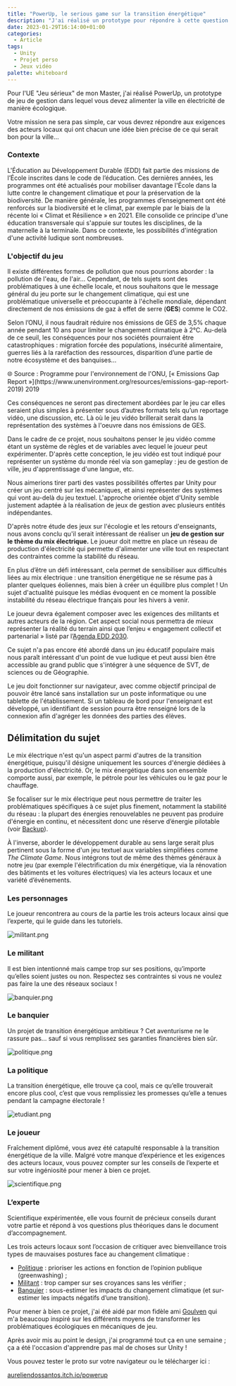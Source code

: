 ```yaml
---
title: "PowerUp, le serious game sur la transition énergétique"
description: "J'ai réalisé un prototype pour répondre à cette question qui me taraudait : que donnerait un jeu de gestion pour apprendre aux jeunes les problématiques d'une transition écologique ?"
date: 2023-01-29T16:14:00+01:00
categories:
  - Article
tags:
  - Unity
  - Projet perso
  - Jeux vidéo
palette: whiteboard
---
```


Pour l'UE "Jeu sérieux" de mon Master, j'ai réalisé PowerUp, un prototype de jeu de gestion dans lequel vous devez alimenter la ville en électricité de manière écologique.

Votre mission ne sera pas simple, car vous devrez répondre aux exigences des acteurs locaux qui ont chacun une idée bien précise de ce qui serait bon pour la ville...

### Contexte

L'Éducation au Développement Durable (EDD) fait partie des missions de l’École inscrites dans le code de l’éducation. Ces dernières années, les programmes ont été actualisés pour mobiliser davantage l'École dans la lutte contre le changement climatique et pour la préservation de la biodiversité.
De manière générale, les programmes d’enseignement ont été renforcés sur la biodiversité et le climat, par exemple par le biais de la récente loi « Climat et Résilience » en 2021. Elle consolide ce principe d'une éducation transversale qui s'appuie sur toutes les disciplines, de la maternelle à la terminale. Dans ce contexte, les possibilités d'intégration d'une activité ludique sont nombreuses.

### L'objectif du jeu

Il existe différentes formes de pollution que nous pourrions aborder : la pollution de l'eau, de l'air... Cependant, de tels sujets sont des problématiques à une échelle locale, et nous souhaitons que le message général du jeu porte sur le changement climatique, qui est une problématique universelle et préoccupante à l'échelle mondiale, dépendant directement de nos émissions de gaz à effet de serre (**GES**) comme le CO2.

Selon l’ONU, il nous faudrait réduire nos émissions de GES de 3,5% chaque année pendant 10 ans pour limiter le changement climatique à 2°C. Au-delà de ce seuil, les conséquences pour nos sociétés pourraient être catastrophiques : migration forcée des populations, insécurité alimentaire, guerres liés à la raréfaction des ressources, disparition d’une partie de notre écosystème et des banquises...

<aside>
🌐 Source : Programme pour l'environnement de l'ONU, [« Emissions Gap Report »](https://www.unenvironment.org/resources/emissions-gap-report-2019) 2019

</aside>

Ces conséquences ne seront pas directement abordées par le jeu car elles seraient plus simples à présenter sous d’autres formats tels qu’un reportage vidéo, une discussion, etc. Là où le jeu vidéo brillerait serait dans la représentation des systèmes à l'oeuvre dans nos émissions de GES.

Dans le cadre de ce projet, nous souhaitons penser le jeu vidéo comme étant un système de règles et de variables avec lequel le joueur peut expérimenter. D'après cette conception, le jeu vidéo est tout indiqué pour représenter un système du monde réel via son gameplay : jeu de gestion de ville, jeu d'apprentissage d'une langue, etc.

Nous aimerions tirer parti des vastes possibilités offertes par Unity pour créer un jeu centré sur les mécaniques, et ainsi représenter des systèmes qui vont au-delà du jeu textuel. L'approche orientée objet d'Unity semble justement adaptée à la réalisation de jeux de gestion avec plusieurs entités indépendantes.

D'après notre étude des jeux sur l'écologie et les retours d'enseignants, nous avons conclu qu'il serait intéressant de réaliser un **jeu de gestion sur le thème du mix électrique.** Le joueur doit mettre en place un réseau de production d'électricité qui permette d'alimenter une ville tout en respectant des contraintes comme la stabilité du réseau.

En plus d’être un défi intéressant, cela permet de sensibiliser aux difficultés liées au mix électrique : une transition énergétique ne se résume pas à planter quelques éoliennes, mais bien à créer un équilibre plus complet ! Un sujet d'actualité puisque les médias évoquent en ce moment la possible instabilité du réseau électrique français pour les hivers à venir.

Le joueur devra également composer avec les exigences des militants et autres acteurs de la région. Cet aspect social nous permettra de mieux représenter la réalité du terrain ainsi que l’enjeu « engagement collectif et partenarial » listé par l’[Agenda EDD 2030](https://www.education.gouv.fr/bo/20/Hebdo36/MENE2025449C.htm).

Ce sujet n'a pas encore été abordé dans un jeu éducatif populaire mais nous paraît intéressant d'un point de vue ludique et peut aussi bien être accessible au grand public que s'intégrer à une séquence de SVT, de sciences ou de Géographie.

Le jeu doit fonctionner sur navigateur, avec comme objectif principal de pouvoir être lancé sans installation sur un poste informatique ou une tablette de l'établissement. Si un tableau de bord pour l'enseignant est développé, un identifiant de session pourra être renseigné lors de la connexion afin d'agréger les données des parties des élèves.

## Délimitation du sujet

Le mix électrique n'est qu'un aspect parmi d'autres de la transition énergétique, puisqu'il désigne uniquement les sources d'énergie dédiées à la production d'électricité. Or, le mix énergétique dans son ensemble comporte aussi, par exemple, le pétrole pour les véhicules ou le gaz pour le chauffage.

Se focaliser sur le mix électrique peut nous permettre de traiter les problématiques spécifiques à ce sujet plus finement, notamment la stabilité du réseau : la plupart des énergies renouvelables ne peuvent pas produire d'énergie en continu, et nécessitent donc une réserve d’énergie pilotable (voir [Backup](https://www.notion.so/Backup-c6fbde53db4344bd86819dcdd2b9ff18)).

À l'inverse, aborder le développement durable au sens large serait plus pertinent sous la forme d'un jeu textuel aux variables simplifiées comme _The Climate Game_. Nous intégrons tout de même des thèmes généraux à notre jeu (par exemple l'électrification du mix énergétique, via la rénovation des bâtiments et les voitures électriques) via les acteurs locaux et une variété d’événements.

### Les personnages

Le joueur rencontrera au cours de la partie les trois acteurs locaux ainsi que l’experte, qui le guide dans les tutoriels.

![militant.png](https://s3-us-west-2.amazonaws.com/secure.notion-static.com/8c0c3235-21a0-4f52-9e45-be794405c164/militant.png)

### Le militant

Il est bien intentionné mais campe trop sur ses positions, qu’importe qu’elles soient justes ou non. Respectez ses contraintes si vous ne voulez pas faire la une des réseaux sociaux !

![banquier.png](https://s3-us-west-2.amazonaws.com/secure.notion-static.com/719e66ea-302c-4514-9b5b-5f94011ed06c/banquier.png)

### Le banquier

Un projet de transition énergétique ambitieux ? Cet aventurisme ne le rassure pas… sauf si vous remplissez ses garanties financières bien sûr.

![politique.png](https://s3-us-west-2.amazonaws.com/secure.notion-static.com/0effbaae-0033-4c0b-bf18-e5ef882d5377/politique.png)

### La politique

La transition énergétique, elle trouve ça cool, mais ce qu’elle trouverait encore plus cool, c’est que vous remplissiez les promesses qu’elle a tenues pendant la campagne électorale !

![etudiant.png](https://s3-us-west-2.amazonaws.com/secure.notion-static.com/d277307e-92ec-445c-bcef-511a84e60019/etudiant.png)

### Le joueur

Fraîchement diplômé, vous avez été catapulté responsable à la transition énergétique de la ville. Malgré votre manque d’expérience et les exigences des acteurs locaux, vous pouvez compter sur les conseils de l’experte et sur votre ingéniosité pour mener à bien ce projet.

![scientifique.png](https://s3-us-west-2.amazonaws.com/secure.notion-static.com/d9a2ed3d-5444-4473-af73-c7a8584d5a0a/scientifique.png)

### L’experte

Scientifique expérimentée, elle vous fournit de précieux conseils durant votre partie et répond à vos questions plus théoriques dans le document d’accompagnement.

Les trois acteurs locaux sont l’occasion de critiquer avec bienveillance trois types de mauvaises postures face au changement climatique :

- [Politique](https://www.notion.so/Politique-da47775ac0ba42e0934d7b22b85d00cb) : prioriser les actions en fonction de l’opinion publique (greenwashing) ;
- [Militant](https://www.notion.so/Militant-be5386db486348e69caeb0313b1a0894) : trop camper sur ses croyances sans les vérifier ;
- [Banquier](https://www.notion.so/Banquier-075d1e7614aa4576b9e492db545095ba) : sous-estimer les impacts du changement climatique (et sur-estimer les impacts négatifs d’une transition).

Pour mener à bien ce projet, j'ai été aidé par mon fidèle ami [Goulven](https://goulven-clech.dev/) qui m'a beaucoup inspiré sur les différents moyens de transformer les problématiques écologiques en mécaniques de jeu.

Après avoir mis au point le design, j'ai programmé tout ça en une semaine ; ça a été l'occasion d'apprendre pas mal de choses sur Unity !

Vous pouvez tester le proto sur votre navigateur ou le télécharger ici :

[aureliendossantos.itch.io/powerup](https://aureliendossantos.itch.io/powerup)
